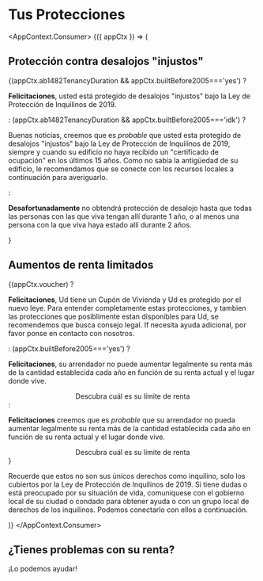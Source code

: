
# Tus Protecciones

<AppContext.Consumer>
    {({ appCtx }) => (
        <div>
            <h2>Protección contra desalojos "injustos"</h2>
            {(appCtx.ab1482TenancyDuration && appCtx.builtBefore2005==='yes') ?
                <p><strong>Felicitaciones</strong>, usted está protegido de desalojos "injustos" bajo la Ley de Protección de Inquilinos de 2019.</p>
            : (appCtx.ab1482TenancyDuration && appCtx.builtBefore2005==='idk') ?
                <p>Buenas noticias, creemos que es <em>probable</em> que usted esta protegido de desalojos "injustos" bajo la Ley de Protección de Inquilinos de 2019, siempre y cuando su edificio no haya recibido un "certificado de ocupación" en los últimos 15 años. Como no sabía la antigüedad de su edificio, le recomendamos que se conecte con los recursos locales a continuación para averiguarlo.</p>
            :
                <p><strong>Desafortunadamente</strong> no obtendrá protección de desalojo hasta que todas las personas con las que viva tengan allí durante 1 año, o al menos una persona con la que viva haya estado allí durante 2 años.</p>
            }
            <h2>Aumentos de renta limitados</h2>
            {(appCtx.voucher) ?
            <div>
                <p><strong>Felicitaciones</strong>, Ud tiene un Cupón de Vivienda y Ud es protegido por el nuevo leye. Para entender completamente estas protecciones, y tambien las protecciones que posiblimente estan disponibles para Ud, se recomendemos que busca consejo legal. If necesita ayuda adicional, por favor ponse en contacto con nosotros.</p>
            </div>
            : (appCtx.builtBefore2005==='yes') ?
            <div>
                <p><strong>Felicitaciones</strong>, su arrendador no puede aumentar legalmente su renta más de la cantidad establecida cada año en función de su renta actual y el lugar donde vive.</p>
                <center><PrimaryButton to="/es/calculator">Descubra cuál es su límite de renta</PrimaryButton></center>
            </div>
            :
            <div>
                <p><strong>Felicitaciones</strong> creemos que es <em>probable</em> que su arrendador no pueda aumentar legalmente su renta más de la cantidad establecida cada año en función de su renta actual y el lugar donde vive.</p>
                <center><PrimaryButton to="/es/calculator">Descubra cuál es su límite de renta</PrimaryButton></center>
            </div>
            }
            <p>Recuerde que estos no son sus únicos derechos como inquilino, solo los cubiertos por la Ley de Protección de Inquilinos de 2019. Si tiene dudas o está preocupado por su situación de vida, comuníquese con el gobierno local de su ciudad o condado para obtener ayuda o con un grupo local de derechos de los inquilinos. Podemos conectarlo con ellos a continuación.</p>
        </div>
    )}
</AppContext.Consumer>

## ¿Tienes problemas con su renta?
<PrimaryButton to="/es/getHelp">¡Lo podemos ayudar!</PrimaryButton>
